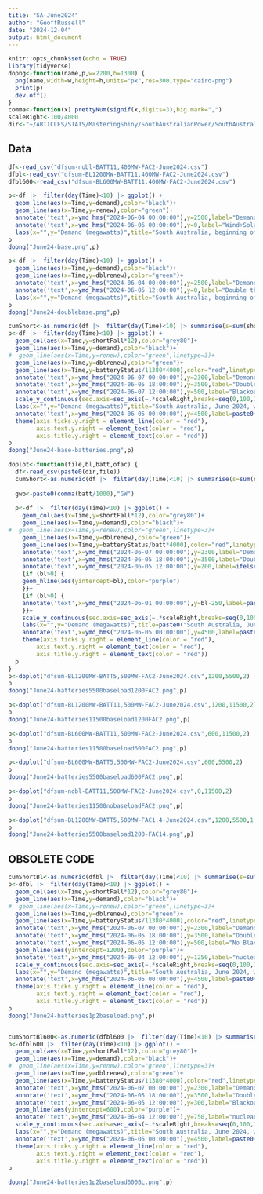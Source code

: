 ```yaml
---
title: "SA-June2024"
author: "GeoffRussell"
date: "2024-12-04"
output: html_document
---
```


```r
knitr::opts_chunk$set(echo = TRUE)
library(tidyverse)
dopng<-function(name,p,w=2200,h=1300) {
  png(name,width=w,height=h,units="px",res=300,type="cairo-png")
  print(p)
  dev.off()
}
comma<-function(x) prettyNum(signif(x,digits=3),big.mark=",")
scaleRight<-100/4000
dir<-"~/ARTICLES/STATS/MasteringShiny/SouthAustralianPower/SouthAustralianElectricity/"

```

## Data 

```r
df<-read_csv("dfsum-nobl-BATT11,400MW-FAC2-June2024.csv")
dfbl<-read_csv("dfsum-BL1200MW-BATT11,400MW-FAC2-June2024.csv")
dfbl600<-read_csv("dfsum-BL600MW-BATT11,400MW-FAC2-June2024.csv")
```

```r
p<-df |>  filter(day(Time)<10) |> ggplot() +
  geom_line(aes(x=Time,y=demand),color="black")+
  geom_line(aes(x=Time,y=renew),color="green")+
  annotate('text',x=ymd_hms("2024-06-04 00:00:00"),y=2500,label="Demand",hjust=0,color="black")+
  annotate('text',x=ymd_hms("2024-06-06 00:00:00"),y=0,label="Wind+Solar",hjust=0,color="green",vjust=0)+
  labs(x="",y="Demand (megawatts)",title="South Australia, beginning of June 2024")
p
dopng("June24-base.png",p)

p<-df |>  filter(day(Time)<10) |> ggplot() +
  geom_line(aes(x=Time,y=demand),color="black")+
  geom_line(aes(x=Time,y=dblrenew),color="green")+
  annotate('text',x=ymd_hms("2024-06-04 00:00:00"),y=2500,label="Demand",hjust=0,color="black")+
  annotate('text',x=ymd_hms("2024-06-05 12:00:00"),y=0,label="Double the 2024 wind+solar",hjust=0,color="green",vjust=0)+
  labs(x="",y="Demand (megawatts)",title="South Australia, beginning of June 2024,\nbut with double the wind and solar")
p
dopng("June24-doublebase.png",p)
```
```r
cumShort<-as.numeric(df |>  filter(day(Time)<10) |> summarise(s=sum(shortFall)))
p<-df |>  filter(day(Time)<10) |> ggplot() +
  geom_col(aes(x=Time,y=shortFall*12),color="grey80")+
  geom_line(aes(x=Time,y=demand),color="black")+
#  geom_line(aes(x=Time,y=renew),color="green",linetype=3)+
  geom_line(aes(x=Time,y=dblrenew),color="green")+
  geom_line(aes(x=Time,y=batteryStatus/11380*4000),color="red",linetype=4)+
  annotate('text',x=ymd_hms("2024-06-07 00:00:00"),y=2300,label="Demand",hjust=0,color="black")+
  annotate('text',x=ymd_hms("2024-06-05 18:00:00"),y=3500,label="Double the 2024 wind+solar",hjust=0,color="green",vjust=0)+
  annotate('text',x=ymd_hms("2024-06-07 12:00:00"),y=500,label="Blackouts (unmet demand)",hjust=0.5,color="grey40",vjust=0)+
  scale_y_continuous(sec.axis=sec_axis(~.*scaleRight,breaks=seq(0,100,10),name="battery charge (%)"))+
  labs(x="",y="Demand (megawatts)",title="South Australia, June 2024, with double the wind and solar\nAND 11.4 gigaWatt-hours of big batteries\n(over 20 times the current battery level) ")+
  annotate('text',x=ymd_hms("2024-06-05 00:00:00"),y=4500,label=paste0("Cumulative shortfall: ",comma(cumShort/1000)," gigaWatt hours"),hjust=0)+
  theme(axis.ticks.y.right = element_line(color = "red"),
        axis.text.y.right = element_text(color = "red"),
        axis.title.y.right = element_text(color = "red"))
p
dopng("June24-base-batteries.png",p)
```


```r
doplot<-function(file,bl,batt,ofac) {
  df<-read_csv(paste0(dir,file))
  cumShort<-as.numeric(df |>  filter(day(Time)<10) |> summarise(s=sum(shortFall)))
  
  gwb<-paste0(comma(batt/1000),"GW")
  
  p<-df |>  filter(day(Time)<10) |> ggplot() +
    geom_col(aes(x=Time,y=shortFall*12),color="grey80")+
    geom_line(aes(x=Time,y=demand),color="black")+
#  geom_line(aes(x=Time,y=renew),color="green",linetype=3)+
    geom_line(aes(x=Time,y=dblrenew),color="green")+
    geom_line(aes(x=Time,y=batteryStatus/batt*4000),color="red",linetype=4)+
    annotate('text',x=ymd_hms("2024-06-07 00:00:00"),y=2300,label="Demand",hjust=0,color="black")+
    annotate('text',x=ymd_hms("2024-06-05 18:00:00"),y=3500,label="Double the 2024 wind+solar",hjust=0,color="green",vjust=0)+
    annotate('text',x=ymd_hms("2024-06-05 12:00:00"),y=200,label=ifelse(cumShort>0,"Shortfalls (unmet demand)",""),hjust=0.5,color="grey40",vjust=0)+
    {if (bl>0) {
    geom_hline(aes(yintercept=bl),color="purple")
    }}+ 
    {if (bl>0) {
    annotate('text',x=ymd_hms("2024-06-01 00:00:00"),y=bl-250,label=paste0("nuclear baseload ,",bl,"MW"),hjust=0,color="purple",vjust=0)
    }}+ 
    scale_y_continuous(sec.axis=sec_axis(~.*scaleRight,breaks=seq(0,100,10),name="battery charge (%)"))+
    labs(x="",y="Demand (megawatts)",title=paste0("South Australia, June 2024, with ",ofac," times the 2024 wind and solar\nAND ",gwb," of big batteries\nWith ",bl,"MW of nuclear as baseload "))+
    annotate('text',x=ymd_hms("2024-06-05 00:00:00"),y=4500,label=paste0("Cumulative shortfall: ",comma(cumShort/1000)," GW hours"),hjust=0) +
    theme(axis.ticks.y.right = element_line(color = "red"),
        axis.text.y.right = element_text(color = "red"),
        axis.title.y.right = element_text(color = "red"))
  p
}
p<-doplot("dfsum-BL1200MW-BATT5,500MW-FAC2-June2024.csv",1200,5500,2)
p
dopng("June24-batteries5500baseload1200FAC2.png",p)

p<-doplot("dfsum-BL1200MW-BATT11,500MW-FAC2-June2024.csv",1200,11500,2)
p
dopng("June24-batteries11500baseload1200FAC2.png",p)

p<-doplot("dfsum-BL600MW-BATT11,500MW-FAC2-June2024.csv",600,11500,2)
p
dopng("June24-batteries11500baseload600FAC2.png",p)

p<-doplot("dfsum-BL600MW-BATT5,500MW-FAC2-June2024.csv",600,5500,2)
p
dopng("June24-batteries5500baseload600FAC2.png",p)

p<-doplot("dfsum-nobl-BATT11,500MW-FAC2-June2024.csv",0,11500,2)
p
dopng("June24-batteries11500nobaseloadFAC2.png",p)

p<-doplot("dfsum-BL1200MW-BATT5,500MW-FAC1.4-June2024.csv",1200,5500,1.4)
p
dopng("June24-batteries5500baseload1200-FAC14.png",p)
```
## OBSOLETE CODE

```r
cumShortBl<-as.numeric(dfbl |>  filter(day(Time)<10) |> summarise(s=sum(shortFall)))
p<-dfbl |>  filter(day(Time)<10) |> ggplot() +
  geom_col(aes(x=Time,y=shortFall*12),color="grey80")+
  geom_line(aes(x=Time,y=demand),color="black")+
#  geom_line(aes(x=Time,y=renew),color="green",linetype=3)+
  geom_line(aes(x=Time,y=dblrenew),color="green")+
  geom_line(aes(x=Time,y=batteryStatus/11380*4000),color="red",linetype=4)+
  annotate('text',x=ymd_hms("2024-06-07 00:00:00"),y=2300,label="Demand",hjust=0,color="black")+
  annotate('text',x=ymd_hms("2024-06-05 18:00:00"),y=3500,label="Double the 2024 wind+solar",hjust=0,color="green",vjust=0)+
  annotate('text',x=ymd_hms("2024-06-05 12:00:00"),y=500,label="No Blackouts!",hjust=0.5,color="grey40",vjust=0)+
  geom_hline(aes(yintercept=1200),color="purple")+
  annotate('text',x=ymd_hms("2024-06-04 12:00:00"),y=1250,label="nuclear baseload 2x600MW CANDU",hjust=0,color="purple",vjust=0)+
  scale_y_continuous(sec.axis=sec_axis(~.*scaleRight,breaks=seq(0,100,10),name="battery charge (%)"))+
  labs(x="",y="Demand (megawatts)",title="South Australia, June 2024, with double the wind and solar\nAND 11.4 gigaWatt-hours of big batteries\n(over 20 times the current battery level)\nAND 1.2 GW of nuclear as baseload ")+
  annotate('text',x=ymd_hms("2024-06-05 00:00:00"),y=4500,label=paste0("Cumulative shortfall: ",comma(cumShortBl/1000)," gigaWatt hours"),hjust=0) +
  theme(axis.ticks.y.right = element_line(color = "red"),
        axis.text.y.right = element_text(color = "red"),
        axis.title.y.right = element_text(color = "red"))
p
dopng("June24-batteries1p2baseload.png",p)


cumShortBl600<-as.numeric(dfbl600 |>  filter(day(Time)<10) |> summarise(s=sum(shortFall)))
p<-dfbl600 |>  filter(day(Time)<10) |> ggplot() +
  geom_col(aes(x=Time,y=shortFall*12),color="grey80")+
  geom_line(aes(x=Time,y=demand),color="black")+
#  geom_line(aes(x=Time,y=renew),color="green",linetype=3)+
  geom_line(aes(x=Time,y=dblrenew),color="green")+
  geom_line(aes(x=Time,y=batteryStatus/11380*4000),color="red",linetype=4)+
  annotate('text',x=ymd_hms("2024-06-07 00:00:00"),y=2300,label="Demand",hjust=0,color="black")+
  annotate('text',x=ymd_hms("2024-06-05 18:00:00"),y=3500,label="Double the 2024 wind+solar",hjust=0,color="green",vjust=0)+
  annotate('text',x=ymd_hms("2024-06-05 12:00:00"),y=300,label="Blackouts (unmet demand)",hjust=0.5,color="grey40",vjust=0)+
  geom_hline(aes(yintercept=600),color="purple")+
  annotate('text',x=ymd_hms("2024-06-04 12:00:00"),y=750,label="nuclear baseload 600MW CANDU",hjust=0,color="purple",vjust=0)+
  scale_y_continuous(sec.axis=sec_axis(~.*scaleRight,breaks=seq(0,100,10),name="battery charge (%)"))+
  labs(x="",y="Demand (megawatts)",title="South Australia, June 2024, with double the wind and solar\nAND 11.4 gigaWatt-hours of big batteries\n(over 20 times the current battery level)\nAND 600 MW of nuclear as baseload ")+
  annotate('text',x=ymd_hms("2024-06-05 00:00:00"),y=4500,label=paste0("Cumulative shortfall: ",comma(cumShortBl600/1000)," gigaWatt hours"),hjust=0) +
  theme(axis.ticks.y.right = element_line(color = "red"),
        axis.text.y.right = element_text(color = "red"),
        axis.title.y.right = element_text(color = "red"))
p

dopng("June24-batteries1p2baseload600BL.png",p)
```